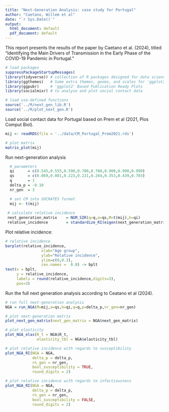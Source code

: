 ```yaml
---
title: "Next-Generation Analysis: case study for Portugal"
author: "Caetano, Willem et al"
date: "`r Sys.Date()`"
output:
  html_document: default
  pdf_document: default
---
```


This report presents the results of the paper by Caetano et al. (2024), titled "Identifying the Main Drivers of Transmission in the Early Phase of the COVID-19 Pandemic in Portugal."

```r

# load packages
suppressPackageStartupMessages(
library(tidyverse)) # collection of R packages designed for data science
library(ggthemes)   # Some extra themes, geoms, and scales for 'ggplot2'
library(ggpubr)     # 'ggplot2' Based Publication Ready Plots
library(socialmixr) # to analyse and plot social contact data

# load use-defined functions
source('../R/next_gen_lib.R')
source('../R/plot_next_gen.R')

```

Load social contact data for Portugal based on Prem et al (2021, Plos Comput Biol).
```r

mij <- readRDS(file = '../data/CM_Portugal_Prem2021.rds')
```

```r
# plot matrix
matrix_plot(mij)

```
\newpage
Run next-generation analysis
```r
  # parameters
  qi      = c(0.545,0.555,0.590,0.700,0.760,0.900,0.990,0.990)
  qs      = c(0.069,0.081,0.223,0.221,0.264,0.353,0.439,0.703)
  q       = 1
  delta_p = -0.10
  nr_gen  = 3

  # set CM into SOCRATES format
  mij <- t(mij)
  
 # calculate relative incidence
 next_generation_matrix    = NGM_SIR(q=q,a=qs,M=t(mij),h=qi)
 relative_incidence        = standardize_RI(eigen(next_generation_matrix)$vectors[,1])

```

Plot relative incidence:
```r
# relative incidence
barplot(relative_incidence,
                xlab="Age group",
                ylab="Relative incidence",
                ylim=c(0,0.3),
                cex.names =  0.8) -> bplt
text(x = bplt,
     y = relative_incidence,
     labels = round(relative_incidence,digits=3),
     pos=3)

```

\newpage
Run the full next generation analysis according to Ceatano et al (2024).
```r

# run full next-generation analysis
NGA = run_NGA(M=mij,a=qs,h=qi,q=q,p=delta_p,nr_gen=nr_gen)

# plot next-generation matrix
plot_next_gen_matrix(next_gen_matrix = NGA$next_gen_matrix)

# plot elasticity
plot_NGA_elas(R_t = NGA$R_t,
              elasticity_tbl = NGA$elasticity_tbl)

```
\newpage
```r
# plot relative incidence with regards to susceptibility
plot_NGA_RI(NGA = NGA,
            delta_p = delta_p, 
            rn_gen = nr_gen,
            bool_susceptibility = TRUE,
            round_digits = 2)

# plot relative incidence with regards to infectiousness
plot_NGA_RI(NGA = NGA,
            delta_p = delta_p, 
            rn_gen = nr_gen,
            bool_susceptibility = FALSE,
            round_digits = 2)
```

